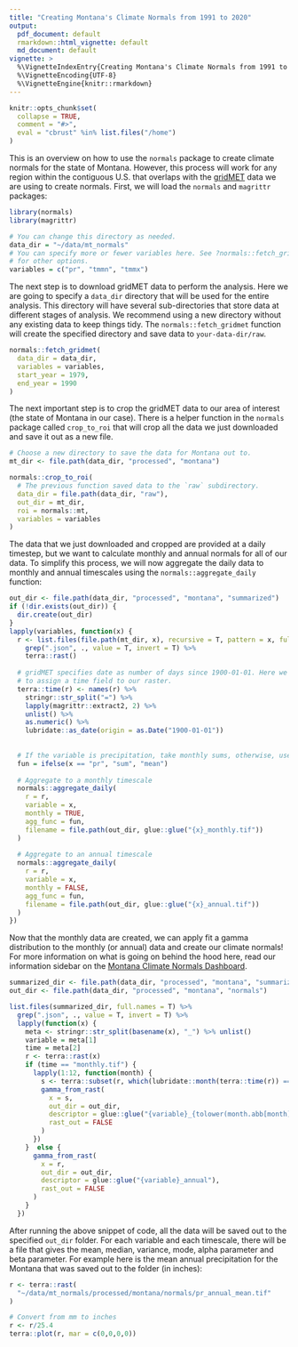 ```yaml
---
title: "Creating Montana's Climate Normals from 1991 to 2020"
output: 
  pdf_document: default
  rmarkdown::html_vignette: default
  md_document: default
vignette: >
  %\VignetteIndexEntry{Creating Montana's Climate Normals from 1991 to 2020}
  %\VignetteEncoding{UTF-8}
  %\VignetteEngine{knitr::rmarkdown}
---
```


```r
knitr::opts_chunk$set(
  collapse = TRUE,
  comment = "#>",
  eval = "cbrust" %in% list.files("/home")
)
```

This is an overview on how to use the `normals` package to create climate normals for the state of Montana. However, this process will work for any region within the contiguous U.S. that overlaps with the [gridMET](https://www.climatologylab.org/gridmet.html) data we are using to create normals. First, we will load the `normals` and `magrittr` packages:
```r
library(normals)
library(magrittr)

# You can change this directory as needed.
data_dir = "~/data/mt_normals"
# You can specify more or fewer variables here. See ?normals::fetch_gridmet
# for other options.
variables = c("pr", "tmmn", "tmmx")
```

The next step is to download gridMET data to perform the analysis. Here we are going to specify a `data_dir` directory that will be used for the entire analysis. This directory will have several sub-directories that store data at different stages of analysis. We recommend using a new directory without any existing data to keep things tidy. The `normals::fetch_gridmet` function will create the specified directory and save data to `your-data-dir/raw`.

```r
normals::fetch_gridmet(
  data_dir = data_dir, 
  variables = variables, 
  start_year = 1979, 
  end_year = 1990
)
```

The next important step is to crop the gridMET data to our area of interest (the state of Montana in our case). There is a helper function in the `normals` package called `crop_to_roi` that will crop all the data we just downloaded and save it out as a new file.

```r
# Choose a new directory to save the data for Montana out to. 
mt_dir <- file.path(data_dir, "processed", "montana")

normals::crop_to_roi(
  # The previous function saved data to the `raw` subdirectory.
  data_dir = file.path(data_dir, "raw"),
  out_dir = mt_dir,
  roi = normals::mt,
  variables = variables
)
```

The data that we just downloaded and cropped are provided at a daily timestep, but we want to calculate monthly and annual normals for all of our data. To simplify this process, we will now aggregate the daily data to monthly and annual timescales using the `normals::aggregate_daily` function:
```r

out_dir <- file.path(data_dir, "processed", "montana", "summarized")
if (!dir.exists(out_dir)) {
  dir.create(out_dir)
}
lapply(variables, function(x) {
  r <- list.files(file.path(mt_dir, x), recursive = T, pattern = x, full.names = T) %>% 
    grep(".json", ., value = T, invert = T) %>% 
    terra::rast() 
  
  # gridMET specifies date as number of days since 1900-01-01. Here we use this
  # to assign a time field to our raster.
  terra::time(r) <- names(r) %>%
    stringr::str_split("=") %>%
    lapply(magrittr::extract2, 2) %>%
    unlist() %>% 
    as.numeric() %>% 
    lubridate::as_date(origin = as.Date("1900-01-01"))
  
  
  # If the variable is precipitation, take monthly sums, otherwise, use the mean.
  fun = ifelse(x == "pr", "sum", "mean")
  
  # Aggregate to a monthly timescale
  normals::aggregate_daily(
    r = r,
    variable = x,
    monthly = TRUE, 
    agg_func = fun,
    filename = file.path(out_dir, glue::glue("{x}_monthly.tif"))
  )
  
  # Aggregate to an annual timescale
  normals::aggregate_daily(
    r = r,
    variable = x,
    monthly = FALSE, 
    agg_func = fun,
    filename = file.path(out_dir, glue::glue("{x}_annual.tif"))
  )
})
```
Now that the monthly data are created, we can apply fit a gamma distribution to the monthly (or annual) data and create our climate normals! For more information on what is going on behind the hood here, read our information sidebar on the [Montana Climate Normals Dashboard](https://mt-climate-office.github.io/mt-normals/). 

```r
summarized_dir <- file.path(data_dir, "processed", "montana", "summarized")
out_dir <- file.path(data_dir, "processed", "montana", "normals")

list.files(summarized_dir, full.names = T) %>%
  grep(".json", ., value = T, invert = T) %>% 
  lapply(function(x) {
    meta <- stringr::str_split(basename(x), "_") %>% unlist()
    variable = meta[1]
    time = meta[2]
    r <- terra::rast(x)
    if (time == "monthly.tif") {
      lapply(1:12, function(month) {
        s <- terra::subset(r, which(lubridate::month(terra::time(r)) == month))
        gamma_from_rast(
          x = s,
          out_dir = out_dir,
          descriptor = glue::glue("{variable}_{tolower(month.abb[month])}"),
          rast_out = FALSE
        )
      })
    }  else {
      gamma_from_rast(
        x = r,
        out_dir = out_dir,
        descriptor = glue::glue("{variable}_annual"),
        rast_out = FALSE
      )
    }
  })
```
After running the above snippet of code, all the data will be saved out to the specified `out_dir` folder. For each variable and each timescale, there will be a file that gives the mean, median, variance, mode, alpha parameter and beta parameter. For example here is the mean annual precipitation for the Montana that was saved out to the folder (in inches): 
```r
r <- terra::rast(
  "~/data/mt_normals/processed/montana/normals/pr_annual_mean.tif"
)

# Convert from mm to inches
r <- r/25.4
terra::plot(r, mar = c(0,0,0,0))
```
